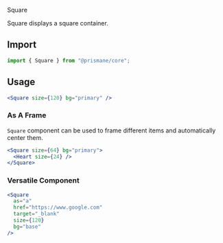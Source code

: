 <Versatile>Square</Versatile>

Square displays a square container.

## Import

```js
import { Square } from "@prismane/core";
```

## Usage

```jsx
<Square size={120} bg="primary" />
```

### As A Frame

`Square` component can be used to frame different items and automatically center them.

```jsx
<Square size={64} bg="primary">
  <Heart size={24} />
</Square>
```

### Versatile Component

```jsx
<Square
  as="a"
  href="https://www.google.com"
  target="_blank"
  size={120}
  bg="base"
/>
```
